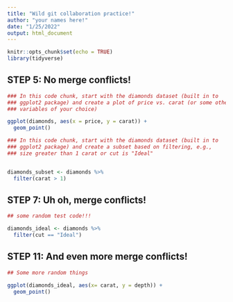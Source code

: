 ```yaml
---
title: "Wild git collaboration practice!"
author: "your names here!"
date: "1/25/2022"
output: html_document
---
```


```r
knitr::opts_chunk$set(echo = TRUE)
library(tidyverse)
```

## STEP 5: No merge conflicts!

```r
### In this code chunk, start with the diamonds dataset (built in to
### ggplot2 package) and create a plot of price vs. carat (or some other
### variables of your choice)

ggplot(diamonds, aes(x = price, y = carat)) +
  geom_point()
```

```r
### In this code chunk, start with the diamonds dataset (built in to
### ggplot2 package) and create a subset based on filtering, e.g., 
### size greater than 1 carat or cut is "Ideal"


diamonds_subset <- diamonds %>% 
  filter(carat > 1)
```

## STEP 7: Uh oh, merge conflicts!

```r
## some random test code!!!

diamonds_ideal <- diamonds %>% 
  filter(cut == "Ideal")
```

## STEP 11: And even more merge conflicts!

```r
## Some more random things

ggplot(diamonds_ideal, aes(x= carat, y = depth)) +
  geom_point()

```
